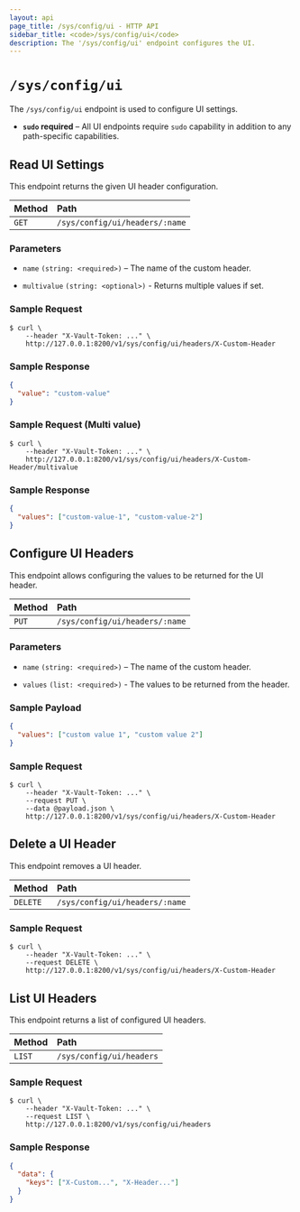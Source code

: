 ```yaml
---
layout: api
page_title: /sys/config/ui - HTTP API
sidebar_title: <code>/sys/config/ui</code>
description: The '/sys/config/ui' endpoint configures the UI.
---
```


# `/sys/config/ui`

The `/sys/config/ui` endpoint is used to configure UI settings.

- **`sudo` required** – All UI endpoints require `sudo` capability in
  addition to any path-specific capabilities.

## Read UI Settings

This endpoint returns the given UI header configuration.

| Method | Path                           |
| :----- | :----------------------------- |
| `GET`  | `/sys/config/ui/headers/:name` |

### Parameters

- `name` `(string: <required>)` – The name of the custom header.

- `multivalue` `(string: <optional>)` - Returns multiple values if set.

### Sample Request

```shell-session
$ curl \
    --header "X-Vault-Token: ..." \
    http://127.0.0.1:8200/v1/sys/config/ui/headers/X-Custom-Header
```

### Sample Response

```json
{
  "value": "custom-value"
}
```

### Sample Request (Multi value)

```shell-session
$ curl \
    --header "X-Vault-Token: ..." \
    http://127.0.0.1:8200/v1/sys/config/ui/headers/X-Custom-Header/multivalue
```

### Sample Response

```json
{
  "values": ["custom-value-1", "custom-value-2"]
}
```

## Configure UI Headers

This endpoint allows configuring the values to be returned for the UI header.

| Method | Path                           |
| :----- | :----------------------------- |
| `PUT`  | `/sys/config/ui/headers/:name` |

### Parameters

- `name` `(string: <required>)` – The name of the custom header.

- `values` `(list: <required>)` - The values to be returned from the header.

### Sample Payload

```json
{
  "values": ["custom value 1", "custom value 2"]
}
```

### Sample Request

```shell-session
$ curl \
    --header "X-Vault-Token: ..." \
    --request PUT \
    --data @payload.json \
    http://127.0.0.1:8200/v1/sys/config/ui/headers/X-Custom-Header
```

## Delete a UI Header

This endpoint removes a UI header.

| Method   | Path                           |
| :------- | :----------------------------- |
| `DELETE` | `/sys/config/ui/headers/:name` |

### Sample Request

```shell-session
$ curl \
    --header "X-Vault-Token: ..." \
    --request DELETE \
    http://127.0.0.1:8200/v1/sys/config/ui/headers/X-Custom-Header
```

## List UI Headers

This endpoint returns a list of configured UI headers.

| Method | Path                     |
| :----- | :----------------------- |
| `LIST` | `/sys/config/ui/headers` |

### Sample Request

```shell-session
$ curl \
    --header "X-Vault-Token: ..." \
    --request LIST \
    http://127.0.0.1:8200/v1/sys/config/ui/headers
```

### Sample Response

```json
{
  "data": {
    "keys": ["X-Custom...", "X-Header..."]
  }
}
```
